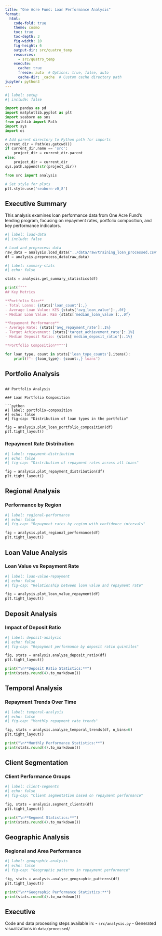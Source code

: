 ```yaml
---
title: "One Acre Fund: Loan Performance Analysis"
format:
  html:
    code-fold: true
    theme: cosmo
    toc: true
    toc-depth: 3
    fig-width: 10
    fig-height: 6
    output-dir: src/quatro_temp
    resources:
      - src/quatro_temp
    execute:
      cache: true
      freeze: auto  # Options: true, false, auto
      cache-dir: _cache  # Custom cache directory path
jupyter: python3
---
```


```python
#| label: setup
#| include: false

import pandas as pd
import matplotlib.pyplot as plt
import seaborn as sns
from pathlib import Path
import sys
import os

# Add parent directory to Python path for imports
current_dir = Path(os.getcwd())
if current_dir.name == 'src':
    project_dir = current_dir.parent
else:
    project_dir = current_dir
sys.path.append(str(project_dir))

from src import analysis

# Set style for plots
plt.style.use('seaborn-v0_8')
```

## Executive Summary

This analysis examines loan performance data from One Acre Fund's lending program, focusing on repayment rates, portfolio composition, and key performance indicators.

```python
#| label: load-data
#| include: false

# Load and preprocess data
raw_data = analysis.load_data("../data/raw/training_loan_processed.csv")
df = analysis.preprocess_data(raw_data)
```

```python
#| label: summary-stats
#| echo: false

stats = analysis.get_summary_statistics(df)

print(f"""
## Key Metrics

**Portfolio Size**
- Total Loans: {stats['loan_count']:,}
- Average Loan Value: KES {stats['avg_loan_value']:,.0f}
- Median Loan Value: KES {stats['median_loan_value']:,.0f}

**Repayment Performance**
- Average Rate: {stats['avg_repayment_rate']:.1%}
- Target Achievement: {stats['target_achievement_rate']:.1%}
- Median Deposit Ratio: {stats['median_deposit_ratio']:.1%}

**Portfolio Composition**""")

for loan_type, count in stats['loan_type_counts'].items():
    print(f"- {loan_type}: {count:,} loans")
```

## Portfolio Analysis

```

## Portfolio Analysis

### Loan Portfolio Composition

```python
#| label: portfolio-composition
#| echo: false
#| fig-cap: "Distribution of loan types in the portfolio"

fig = analysis.plot_loan_portfolio_composition(df)
plt.tight_layout()
```

### Repayment Rate Distribution

```python
#| label: repayment-distribution
#| echo: false
#| fig-cap: "Distribution of repayment rates across all loans"

fig = analysis.plot_repayment_distribution(df)
plt.tight_layout()
```

## Regional Analysis

### Performance by Region

```python
#| label: regional-performance
#| echo: false
#| fig-cap: "Repayment rates by region with confidence intervals"

fig = analysis.plot_regional_performance(df)
plt.tight_layout()
```

## Loan Value Analysis

### Loan Value vs Repayment Rate

```python
#| label: loan-value-repayment
#| echo: false
#| fig-cap: "Relationship between loan value and repayment rate"

fig = analysis.plot_loan_value_repayment(df)
plt.tight_layout()
```

## Deposit Analysis

### Impact of Deposit Ratio

```python
#| label: deposit-analysis
#| echo: false
#| fig-cap: "Repayment performance by deposit ratio quintiles"

fig, stats = analysis.analyze_deposit_ratio(df)
plt.tight_layout()

print("\n**Deposit Ratio Statistics:**")
print(stats.round(4).to_markdown())
```

## Temporal Analysis

### Repayment Trends Over Time

```python
#| label: temporal-analysis
#| echo: false
#| fig-cap: "Monthly repayment rate trends"

fig, stats = analysis.analyze_temporal_trends(df, n_bins=6)
plt.tight_layout()

print("\n**Monthly Performance Statistics:**")
print(stats.round(4).to_markdown())
```

## Client Segmentation

### Client Performance Groups

```python
#| label: client-segments
#| echo: false
#| fig-cap: "Client segmentation based on repayment performance"

fig, stats = analysis.segment_clients(df)
plt.tight_layout()

print("\n**Segment Statistics:**")
print(stats.round(4).to_markdown())
```

## Geographic Analysis

### Regional and Area Performance

```python
#| label: geographic-analysis
#| echo: false
#| fig-cap: "Geographic patterns in repayment performance"

fig, stats = analysis.analyze_geographic_patterns(df)
plt.tight_layout()

print("\n**Geographic Performance Statistics:**")
print(stats.round(4).to_markdown())
```

## Executive 
Code and data processing steps available in:
- `src/analysis.py`
- Generated visualizations in `data/processed/`
